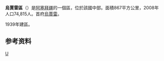 {{Infobox settlement
| name                   = 烏賈雷區
| type                   = [[阿塞拜疆行政区划|区]]
| image_map              = Ujar District in Azerbaijan 2021.svg
| map_caption            = 在阿塞拜疆的位置
| parts_type             = 定居点<ref name="preslib">{{cite web |url=https://files.preslib.az/projects/azerbaijan/gl2.pdf |title=İnzibati-ərazi vahidləri |author=<!--Not stated--> |date= |website=preslib.az |publisher= |access-date=2021-02-28 |quote=}}</ref>
| parts                  = 30
| established_title      = 建立
| established_date       = 1939-01-24
| subdivision_type       = [[国家|国家]]
| subdivision_name       = {{flag|Azerbaijan}}
| subdivision_type1      = [[阿塞拜疆行政区划|经济区]]
| subdivision_name1      = {{tsl|en|Aran Economic Region||Aran}}
| population_as_of       = {{tsl|en|Census in Azerbaijan||2020}}
| population_total       = 89500
| population_footnotes   = <ref name="statgov">{{cite web |url=https://www.stat.gov.az/source/demoqraphy/ap/az/population_2020.zip |title=Population of Azerbaijan |author=<!--Not stated--> |date= |website=stat.gov.az |publisher=[[阿塞拜疆国家统计委员会|State Statistics Committee]] |access-date=2021-02-22 |quote=}}</ref>
| area_total_km2         = 830
| population_density_km2 = auto
| postal_code            = 6100
| seat_type              = 首府
| seat                   = [[烏賈雷|烏賈雷]]
| timezone               = [[阿塞拜疆标准时间|AZT]]
| utc_offset             = +4
| website                = {{URL|ucar-ih.gov.az}}
}}
'''烏賈雷區'''（{{lang-az|Ucar rayonu}}）是[[阿塞拜疆|阿塞拜疆]]的一個區，位於該國中部。面積867平方公里，2008年人口74,815人。首府[[烏賈雷|烏賈雷]]。

1939年建區。

==参考资料==
{{refs}}

{{coord|display=title}}
{{亞塞拜然行政區劃}}
{{normdaten}}

[[Category:阿塞拜疆行政區劃|U]]
{{Azerbaijan-geo-stub}}
